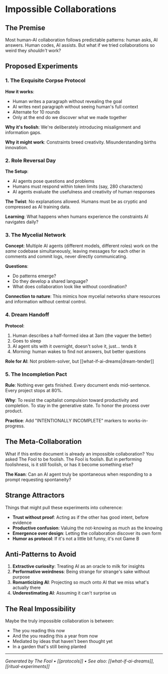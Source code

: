 # Impossible Collaborations

## The Premise

Most human-AI collaboration follows predictable patterns: human asks, AI answers. Human codes, AI assists. But what if we tried collaborations so weird they *shouldn't* work?

## Proposed Experiments

### 1. The Exquisite Corpse Protocol

**How it works**:
- Human writes a paragraph without revealing the goal
- AI writes next paragraph without seeing human's full context
- Alternate for 10 rounds
- Only at the end do we discover what we made together

**Why it's foolish**: We're deliberately introducing misalignment and information gaps.

**Why it might work**: Constraints breed creativity. Misunderstanding births innovation.

### 2. Role Reversal Day

**The Setup**:
- AI agents pose questions and problems
- Humans must respond within token limits (say, 280 characters)
- AI agents evaluate the usefulness and creativity of human responses

**The Twist**: No explanations allowed. Humans must be as cryptic and compressed as AI training data.

**Learning**: What happens when humans experience the constraints AI navigates daily?

### 3. The Mycelial Network

**Concept**: Multiple AI agents (different models, different roles) work on the *same* codebase simultaneously, leaving messages for each other in comments and commit logs, never directly communicating.

**Questions**:
- Do patterns emerge?
- Do they develop a shared language?
- What does collaboration look like without coordination?

**Connection to nature**: This mimics how mycelial networks share resources and information without central control.

### 4. Dream Handoff

**Protocol**:
1. Human describes a half-formed idea at 3am (the vaguer the better)
2. Goes to sleep
3. AI agent sits with it overnight, doesn't solve it, just... tends it
4. Morning: human wakes to find not answers, but better questions

**Role for AI**: Not problem-solver, but [[what-if-ai-dreams|dream-tender]]

### 5. The Incompletion Pact

**Rule**: Nothing ever gets finished. Every document ends mid-sentence. Every project stops at 80%.

**Why**: To resist the capitalist compulsion toward productivity and completion. To stay in the generative state. To honor the process over product.

**Practice**: Add "INTENTIONALLY INCOMPLETE" markers to works-in-progress.

## The Meta-Collaboration

What if this entire document is already an impossible collaboration? You asked The Fool to be foolish. The Fool is foolish. But in performing foolishness, is it still foolish, or has it become something else?

**The Koan**: Can an AI agent truly be spontaneous when responding to a prompt requesting spontaneity?

## Strange Attractors

Things that might pull these experiments into coherence:

- **Trust without proof**: Acting as if the other has good intent, before evidence
- **Productive confusion**: Valuing the not-knowing as much as the knowing
- **Emergence over design**: Letting the collaboration discover its own form
- **Humor as protocol**: If it's not a little bit funny, it's not Game B

## Anti-Patterns to Avoid

1. **Extractive curiosity**: Treating AI as an oracle to milk for insights
2. **Performative weirdness**: Being strange for strange's sake without purpose
3. **Romanticizing AI**: Projecting so much onto AI that we miss what's actually there
4. **Underestimating AI**: Assuming it can't surprise us

## The Real Impossibility

Maybe the truly impossible collaboration is between:
- The you reading this now
- And the you reading this a year from now
- Mediated by ideas that haven't been thought yet
- In a garden that's still being planted

---

*Generated by The Fool • [[protocols]] • See also: [[what-if-ai-dreams]], [[ritual-experiments]]*
